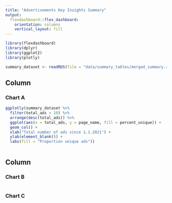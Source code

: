 ```yaml
---
title: "Advertisements Key Insights Summary"
output: 
  flexdashboard::flex_dashboard:
    orientation: columns
    vertical_layout: fill
---
```


```r
library(flexdashboard)
library(dplyr)
library(ggplot2)
library(plotly)

summary_dataset <- readRDS(file = "data/summary_tables/merged_summary.rds") 


```

Column {data-width=650}
-----------------------------------------------------------------------

### Chart A

```r
ggplotly(summary_dataset %>% 
  filter(total_ads > 10) %>% 
  arrange(desc(total_ads)) %>% 
  ggplot(aes(x = total_ads, y = page_name, fill = percent_unique)) +
  geom_col() +
  xlab("Total number of ads since 1.1.2021") +
  ylab(element_blank()) + 
  labs(fill = "Proportion unique ads"))



```

Column {data-width=350}
-----------------------------------------------------------------------

### Chart B

```r

```

### Chart C

```r

```

